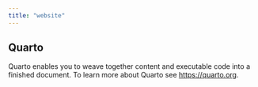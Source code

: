 ```yaml
---
title: "website"
---
```


## Quarto

Quarto enables you to weave together content and executable code into a finished document. To learn more about Quarto see <https://quarto.org>.
